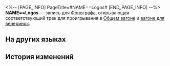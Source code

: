 <%-- [PAGE_INFO]
PageTitle=#NAME==Logos#
[END_PAGE_INFO] --%>
{{Предмет Инфобокс
|id          = 210411
|Изображение = Предмет NAME--Logos.png
|Тип         = Запись
|Инвентарь   = Ценные предметы
|Редкость    = 3
|Эффект      = 
|Описание    = Запись, которую можно воспроизвести на фонографе экспресса. Это может быть случайное приобретение или подарок от кого-то другого. Когда играет музыка, всплывают самые разные воспоминания: улыбки, встречи, прикосновения и волнение битвы. Может быть, поэтому, даже несмотря на стремительный прогресс общества, люди всё ещё собирают записи.<br />Текущая запись содержит трек NAME==Logos.
}}
{{Описание|''print {чёрное течение}''}}
'''NAME==Logos''' — запись для [[Фонограф]]а, открывающая соответствующий трек для проигрывания в [[Общий вагон|Общем вагоне]] и [[Вагон для вечеринок|вагоне для вечеринок]].

==На других языках==
{{На других языках
|en   = ''NAME==Logos''
|zhs  = 《NAME==逻各斯》
|zht  = 《NAME==邏各斯》
|ja   = 『NAME==ロゴス』
|ko   = ≪NAME==로고스≫
|es   = NAME==Logos
|fr   = ''NAME==Logos''
|ru   = NAME==Logos
|th   = "NAME==Logos"
|vi   = NAME==Logos
|de   = „NAME==Logos“
|id   = "NAME==Logos"
|pt   = "NAME==Logos"
}}

==История изменений==
{{История изменений|3.5}}